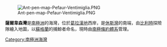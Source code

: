 [[Image:Ant-pen-map-Pefaur-Ventimiglia.PNG|thumb]]

{{coord|64|24|S|61|20|W|display=title}}

'''薩爾韋森灣'''是[[南極洲|南極洲]]的海灣，位於[[葛拉漢地|葛拉漢地]]西岸，是[[休斯灣|休斯灣]]的南端，由[[比利時|比利時]]探險隊繪入地圖，以[[蘇格蘭|蘇格蘭]]的捕鯨者命名，現時由[[南極條約體系|南極條約體系]]管理。

{{DEFAULTSORT:Salvesen Cove}}
[[Category:南極洲海灣|Category:南極洲海灣]]


{{DancoCoast-geo-stub}}
